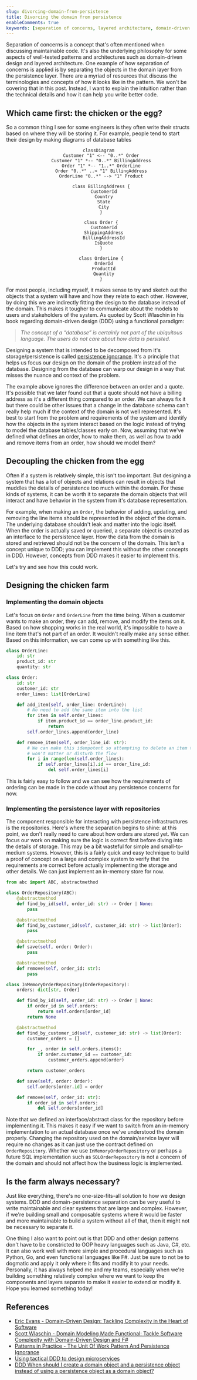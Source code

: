 ---
slug: divorcing-domain-from-persistence
title: Divorcing the domain from persistence
enableComments: true
keywords: [separation of concerns, layered architecture, domain-driven design, persistence ignorance]
---

Separation of concerns is a concept that's often mentioned when discussing maintainable code. It's also the underlying philosophy for some aspects of well-tested patterns and architectures such as domain-driven design and layered architecture. One example of how separation of concerns is applied is by separating the objects in the domain layer from the persistence layer. There are a myriad of resources that discuss the terminologies and concepts of how it looks like in the pattern. We won't be covering that in this post. Instead, I want to explain the intuition rather than the technical details and how it can help you write better code.

<!--truncate-->

## Which came first: the chicken or the egg?

So a common thing I see for some engineers is they often write their structs based on where they will be storing it. For example, people tend to start their design by making diagrams of database tables

<center>

```mermaid
classDiagram
  Customer "1" <-- "0..*" Order
  Customer "1" *-- "0..*" BillingAddress
  Order "1" *-- "1..*" OrderLine
  Order "0..*" ..> "1" BillingAddress
  OrderLine "0..*" --> "1" Product

  class BillingAddress {
    CustomerId
    Country
    State
    City
  }

  class Order {
    CustomerId
    ShippingAddress
    BillingAddressId
    IsQuote
  }

  class OrderLine {
    OrderId
    ProductId
    Quantity
  }
```

</center>

For most people, including myself, it makes sense to try and sketch out the objects that a system will have and how they relate to each other. However, by doing this we are indirectly fitting the design to the database instead of the domain. This makes it tougher to communicate about the models to users and stakeholders of the system. As quoted by Scott Wlaschin in his book regarding domain-driven design (DDD) using a functional paradigm:

> _The concept of a “database” is certainly not part of the ubiquitous language. The users do not care about how data is persisted._

Designing a system that is intended to be decomposed from it's storage/persistence is called [persistence ignorance](https://learn.microsoft.com/en-us/archive/msdn-magazine/2009/june/the-unit-of-work-pattern-and-persistence-ignorance). It's a principle that helps us focus our design on the domain of the problem instead of the database. Designing from the database can warp our design in a way that misses the nuance and context of the problem.

The example above ignores the difference between an order and a quote. It's possible that we later found out that a quote should not have a billing address as it's a different thing compared to an order. We can always fix it but there could be other issues that a change in the database schema can't really help much if the context of the domain is not well represented. It's best to start from the problem and requirements of the system and identify how the objects in the system interact based on the logic instead of trying to model the database tables/classes early on. Now, assuming that we've defined what defines an order, how to make them, as well as how to add and remove items from an order, how should we model them?

## Decoupling the chicken from the egg

Often if a system is relatively simple, this isn't too important. But designing a system that has a lot of objects and relations can result in objects that muddles the details of persistence too much within the domain. For these kinds of systems, it can be worth it to separate the domain objects that will interact and have behavior in the system from it's database representation.

For example, when making an `Order`, the behavior of adding, updating, and removing the line items should be represented in the object of the domain. The underlying database shouldn't leak and matter into the logic itself. When the order is actually saved or queried, a separate object is created as an interface to the persistence layer. How the data from the domain is stored and retrieved should not be the concern of the domain. This isn't a concept unique to DDD; you can implement this without the other concepts in DDD. However, concepts from DDD makes it easier to implement this.

Let's try and see how this could work.

## Designing the chicken farm

### Implementing the domain objects

Let's focus on `Order` and `OrderLine` from the time being. When a customer wants to make an order, they can add, remove, and modify the items on it. Based on how shopping works in the real world, it's impossible to have a line item that's not part of an order. It wouldn't really make any sense either. Based on this information, we can come up with something like this.

```python
class OrderLine:
    id: str
    product_id: str
    quantity: str

class Order:
    id: str
    customer_id: str
    order_lines: list[OrderLine]

    def add_item(self, order_line: OrderLine):
        # No need to add the same item into the list
        for item in self.order_lines:
            if item.product_id == order_line.product_id:
                return
        self.order_lines.append(order_line)

    def remove_item(self, order_line_id: str):
        # We can make this idempotent so attempting to delete an item that doesn't exist
        # won't matter or disturb the flow
        for i in range(len(self.order_lines):
            if self.order_lines[i].id == order_line_id:
                del self.order_lines[i]
```

This is fairly easy to follow and we can see how the requirements of ordering can be made in the code without any persistence concerns for now.

### Implementing the persistence layer with repositories

The component responsible for interacting with persistence infrastructures is the repositories. Here's where the separation begins to shine: at this point, we don't really need to care about how orders are stored yet. We can focus our work on making sure the logic is correct first before diving into the details of storage. This may be a bit wasteful for simple and small-to-medium systems. However, this is a fairly quick and easy technique to build a proof of concept on a large and complex system to verify that the requirements are correct before actually implementing the storage and other details. We can just implement an in-memory store for now.

```python
from abc import ABC, abstractmethod

class OrderRepository(ABC):
    @abstractmethod
    def find_by_id(self, order_id: str) -> Order | None:
        pass

    @abstractmethod
    def find_by_customer_id(self, customer_id: str) -> list[Order]:
        pass

    @abstractmethod
    def save(self, order: Order):
        pass

    @abstractmethod
    def remove(self, order_id: str):
        pass

class InMemoryOrderRepository(OrderRepository):
    orders: dict[str, Order]

    def find_by_id(self, order_id: str) -> Order | None:
        if order_id in self.orders:
            return self.orders[order_id]
        return None

    @abstractmethod
    def find_by_customer_id(self, customer_id: str) -> list[Order]:
        customer_orders = []

        for _, order in self.orders.items():
            if order.customer_id == customer_id:
                customer_orders.append(order)

        return customer_orders

    def save(self, order: Order):
        self.orders[order.id] = order

    def remove(self, order_id: str):
        if order_id in self.orders:
            del self.orders[order_id]    
```

Note that we defined an interface/abstract class for the repository before implementing it. This makes it easy if we want to switch from an in-memory implementation to an actual database once we've understood the domain properly. Changing the repository used on the domain/service layer will require no changes as it can just use the contract defined on `OrderRepository`. Whether we use `InMemoryOrderRepository` or perhaps a future SQL implementation such as `SQLOrderRepository` is not a concern of the domain and should not affect how the business logic is implemented.

## Is the farm always necessary?

Just like everything, there's no one-size-fits-all solution to how we design systems. DDD and domain-persistence separation can be very useful to write maintainable and clear systems that are large and complex. However, if we're building small and composable systems where it would be faster and more maintainable to build a system without all of that, then it might not be necessary to separate it. 

One thing I also want to point out is that DDD and other design patterns don't have to be constricted to OOP heavy languages such as Java, C#, etc. It can also work well with more simple and procedural languages such as Python, Go, and even functional languages like F#. Just be sure to not be to dogmatic and apply it only where it fits and modify it to your needs. Personally, it has always helped me and my teams, especially when we're building something relatively complex where we want to keep the components and layers separate to make it easier to extend or modify it. Hope you learned something today!

## References

- [Eric Evans - Domain-Driven Design: Tackling Complexity in the Heart of Software](https://www.oreilly.com/library/view/domain-driven-design-tackling/0321125215/)
- [Scott Wlaschin - Domain Modeling Made Functional: Tackle Software Complexity with Domain-Driven Design and F#](https://www.oreilly.com/library/view/domain-modeling-made/9781680505481/)
- [Patterns in Practice - The Unit Of Work Pattern And Persistence Ignorance](https://learn.microsoft.com/en-us/archive/msdn-magazine/2009/june/the-unit-of-work-pattern-and-persistence-ignorance)
- [Using tactical DDD to design microservices](https://learn.microsoft.com/en-us/azure/architecture/microservices/model/tactical-ddd)
- [DDD When should I create a domain object and a persistence object instead of using a persistence object as a domain object?](https://stackoverflow.com/questions/33268944/ddd-when-should-i-create-a-domain-object-and-a-persistence-object-instead-of-usi)